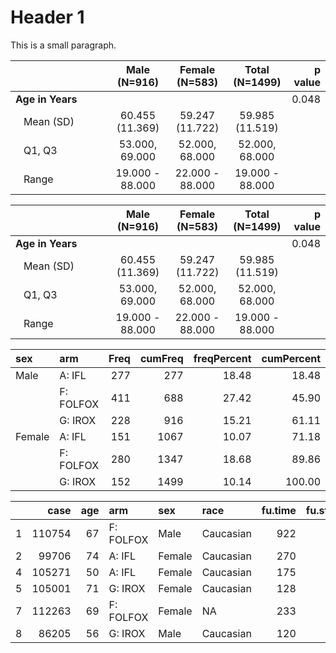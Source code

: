 





# Header 1



This is a small paragraph.





|                            |  Male (N=916)   | Female (N=583)  | Total (N=1499)  | p value|
|:---------------------------|:---------------:|:---------------:|:---------------:|-------:|
|**Age in Years**            |                 |                 |                 |   0.048|
|&nbsp;&nbsp;&nbsp;Mean (SD) | 60.455 (11.369) | 59.247 (11.722) | 59.985 (11.519) |        |
|&nbsp;&nbsp;&nbsp;Q1, Q3    | 53.000, 69.000  | 52.000, 68.000  | 52.000, 68.000  |        |
|&nbsp;&nbsp;&nbsp;Range     | 19.000 - 88.000 | 22.000 - 88.000 | 19.000 - 88.000 |        |











|                            |  Male (N=916)   | Female (N=583)  | Total (N=1499)  | p value|
|:---------------------------|:---------------:|:---------------:|:---------------:|-------:|
|**Age in Years**            |                 |                 |                 |   0.048|
|&nbsp;&nbsp;&nbsp;Mean (SD) | 60.455 (11.369) | 59.247 (11.722) | 59.985 (11.519) |        |
|&nbsp;&nbsp;&nbsp;Q1, Q3    | 53.000, 69.000  | 52.000, 68.000  | 52.000, 68.000  |        |
|&nbsp;&nbsp;&nbsp;Range     | 19.000 - 88.000 | 22.000 - 88.000 | 19.000 - 88.000 |        |






|sex    |arm       | Freq| cumFreq| freqPercent| cumPercent|
|:------|:---------|----:|-------:|-----------:|----------:|
|Male   |A: IFL    |  277|     277|       18.48|      18.48|
|       |F: FOLFOX |  411|     688|       27.42|      45.90|
|       |G: IROX   |  228|     916|       15.21|      61.11|
|Female |A: IFL    |  151|    1067|       10.07|      71.18|
|       |F: FOLFOX |  280|    1347|       18.68|      89.86|
|       |G: IROX   |  152|    1499|       10.14|     100.00|






|   |   case| age|arm       |sex    |race      | fu.time| fu.stat| ps|  hgb|      bmi| alk.phos| ast| mdquality.s|age.ord |
|:--|------:|---:|:---------|:------|:---------|-------:|-------:|--:|----:|--------:|--------:|---:|-----------:|:-------|
|1  | 110754|  67|F: FOLFOX |Male   |Caucasian |     922|       2|  0| 11.5| 25.09861|      160|  35|          NA|60-69   |
|2  |  99706|  74|A: IFL    |Female |Caucasian |     270|       2|  1| 10.7| 19.49786|      290|  52|           1|70-79   |
|4  | 105271|  50|A: IFL    |Female |Caucasian |     175|       2|  1| 11.1|       NA|      700| 100|           1|40-49   |
|5  | 105001|  71|G: IROX   |Female |Caucasian |     128|       2|  1| 12.6| 29.42922|      771|  68|           1|70-79   |
|7  | 112263|  69|F: FOLFOX |Female |NA        |     233|       2|  0| 13.0| 26.35352|      350|  35|          NA|60-69   |
|8  |  86205|  56|G: IROX   |Male   |Caucasian |     120|       2|  0| 10.2| 19.03673|      569|  27|           1|50-59   |




